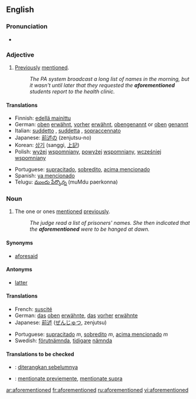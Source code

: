 ==English==

===Pronunciation===
*{{IPA|/əˌfoːrˈmenʃənd/}}

===Adjective===
{{en-adj|-}}

# [[previously|Previously]] [[mention]]ed.
#:''The PA system broadcast a long list of names in the morning, but it wasn't until later that they requested the '''aforementioned''' students report to the health clinic.''

====Translations====
{{trans-top|previously mentioned}}
*Finnish: [[edellä mainittu]]
*German: [[oben]] [[erwähnt]], [[vorher]] [[erwähnt]], [[obengenannt]] or [[oben]] [[genannt]]
*Italian: [[suddetto]]  {{m}}, [[suddetta]] {{f}}, [[sopraccennato]] 
*Japanese: [[前述の]] (zenjutsu-no)
*Korean: [[상기]] (sanggi, [[上記]])
*Polish: [[wyżej]] [[wspomniany]], [[powyżej]] [[wspomniany]], [[wcześniej]] [[wspomniany]]
{{trans-mid}}
*Portuguese: [[supracitado]], [[sobredito]], [[acima mencionado]]
*Spanish: [[ya mencionado]]
*Telugu: [[ముందు పేర్కొన్న]] (muMdu paerkonna)
{{trans-bottom}}

===Noun===
{{en-noun|-}}

# {{uncountable}} The one or ones [[mention]]ed [[previously]].
#:''The judge read a list of prisoners' names.  She then indicated that the '''aforementioned''' were to be hanged at dawn.''

====Synonyms====
*[[aforesaid]]

====Antonyms====
*[[latter]]

====Translations====
{{trans-top|one or ones mentioned previously}}
*French: [[suscité]]
*German: [[das]] [[oben]] [[erwähnte]], [[das]] [[vorher]] [[erwähnte]]
*Japanese: [[前述]] ([[ぜんじゅつ]], zenjutsu) 
{{trans-mid}}
*Portuguese: [[supracitado]] ''m'', [[sobredito]] ''m'', [[acima mencionado]] ''m''
*Swedish: [[förutnämnda]], [[tidigare]] [[nämnda]]
{{trans-bottom}}

====Translations to be checked====
<!--Remove this section once all of the translations below have been moved into the tables above.--> 
{{checktrans}}
*{{ttbc|Indonesian}}: [[diterangkan sebelumnya]] 
*{{ttbc|Interlingua}}: [[mentionate previemente]], [[mentionate supra]]

[[ar:aforementioned]]
[[fr:aforementioned]]
[[ru:aforementioned]]
[[vi:aforementioned]]
